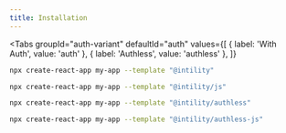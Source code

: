 ```yaml
---
title: Installation
---
```



<Tabs
  groupId="auth-variant"
  defaultId="auth"
  values={[
    { label: 'With Auth', value: 'auth' },
    { label: 'Authless', value: 'authless' },
  ]}
>
<TabItem value="auth">
<Tabs
  groupId="typed"
  defaultId="typed"
  values={[
    { label: 'TypeScript', value: 'typed' },
    { label: 'JavaScript', value: 'plain' },
  ]}
>
<TabItem value="typed">

```bash
npx create-react-app my-app --template "@intility"
```

</TabItem>
<TabItem value="plain">

```bash
npx create-react-app my-app --template "@intility/js"
```

</TabItem>
</Tabs>
</TabItem>
<TabItem value="authless">
<Tabs
  groupId="typed"
  defaultId="typed"
  values={[
    { label: 'TypeScript', value: 'typed' },
    { label: 'JavaScript', value: 'plain' },
  ]}
>
<TabItem value="typed">

```bash
npx create-react-app my-app --template "@intility/authless"
```

</TabItem>
<TabItem value="plain">

```bash
npx create-react-app my-app --template "@intility/authless-js"
```

</TabItem>
</Tabs>
</TabItem>
</Tabs>

